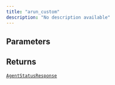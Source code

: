 ```yaml
---
title: "arun_custom"
description: "No description available"
---
```





## Parameters

<ParamField path="request" type="BaseModel" required>
</ParamField>

<ParamField path="parallel_attempts" type="int" default="1">
</ParamField>

<ParamField path="viewer" type="bool" default="False">
</ParamField>

## Returns

[`AgentStatusResponse`](/sdk-reference/misc/agentstatusresponse)
